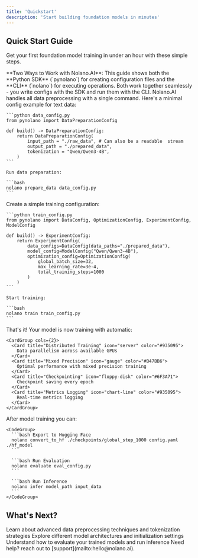 ```yaml
---
title: 'Quickstart'
description: 'Start building foundation models in minutes'
---
```


## Quick Start Guide

Get your first foundation model training in under an hour with these simple steps.

<Note>
  **Two Ways to Work with Nolano.AI**: This guide shows both the **Python SDK** (`pynolano`) for creating configuration files and the **CLI** (`nolano`) for executing operations. Both work together seamlessly - you write configs with the SDK and run them with the CLI.
</Note>

<Steps>
  <Step title="Prepare Your Data">
    Nolano.AI handles all data preprocessing with a single command. Here's a minimal config example for text data:

    ```python data_config.py
    from pynolano import DataPreparationConfig

    def build() -> DataPreparationConfig:
        return DataPreparationConfig(
            input_path = "./raw_data", # Can also be a readable  stream
            output_path = "./prepared_data",
            tokenization = "Qwen/Qwen3-4B",
        )
    ```

    Run data preparation:

    ```bash
    nolano prepare_data data_config.py
    ```
  </Step>

  <Step title="Train Your Model">
    Create a simple training configuration:

    ```python train_config.py
    from pynolano import DataConfig, OptimizationConfig, ExperimentConfig, ModelConfig

    def build() -> ExperimentConfig:
        return ExperimentConfig(
            data_configs=DataConfig(data_paths="./prepared_data"),
            model_config=ModelConfig("Qwen/Qwen3-4B"),
            optimization_config=OptimizationConfig(
                global_batch_size=32, 
                max_learning_rate=3e-4, 
                total_training_steps=1000
            )
        )
    ```

    Start training:
    
    ```bash
    nolano train train_config.py
    ```
  </Step>

  <Step title="Automatic Features">
    That's it! Your model is now training with automatic:

    <CardGroup cols={2}>
      <Card title="Distributed Training" icon="server" color="#935095">
        Data parallelism across available GPUs
      </Card>
      <Card title="Mixed Precision" icon="gauge" color="#B47BB6">
        Optimal performance with mixed precision training
      </Card>
      <Card title="Checkpointing" icon="floppy-disk" color="#6F3A71">
        Checkpoint saving every epoch
      </Card>
      <Card title="Metrics Logging" icon="chart-line" color="#935095">
        Real-time metrics logging
      </Card>
    </CardGroup>
  </Step>

  <Step title="Next Steps">
    After model training you can:

    <CodeGroup>
      ```bash Export to Hugging Face
      nolano convert_to_hf ./checkpoints/global_step_1000 config.yaml ./hf_model
      ```

      ```bash Run Evaluation
      nolano evaluate eval_config.py
      ```

      ```bash Run Inference
      nolano infer model_path input_data
      ```
    </CodeGroup>
  </Step>
</Steps>

## What's Next?

<CardGroup cols={3}>
  <Card
    title="Data Preparation"
    icon="database"
    href="/data-preparation"
    color="#935095"
  >
    Learn about advanced data preprocessing techniques and tokenization strategies
  </Card>
  <Card
    title="Model Configuration"
    icon="brain"
    href="/model-configuration"
    color="#B47BB6"
  >
    Explore different model architectures and initialization settings
  </Card>
  <Card
    title="Evaluation"
    icon="chart-bar"
    href="/evaluation"
    color="#6F3A71"
  >
    Understand how to evaluate your trained models and run inference
  </Card>
</CardGroup>

<Tip>
  Need help?  reach out to [support](mailto:hello@nolano.ai).
</Tip>
